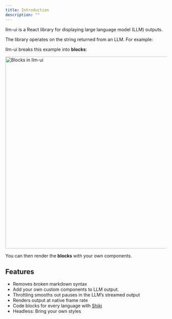 ```yaml
---
title: Introduction
description: ""
---
```



llm-ui is a React library for displaying large language model (LLM) outputs.

The library operates on the string returned from an LLM. For example:

<CodeBlock code={introExampleAllDisplay} lang="markdown" />

llm-ui breaks this example into **blocks**:

<Image width="600" src={blocks} alt="Blocks in llm-ui" />

You can then render the **blocks** with your own components.

## Features

- Removes broken markdown syntax
- Add your own custom components to LLM output.
- Throttling smooths out pauses in the LLM’s streamed output
- Renders output at native frame rate
- Code blocks for every language with [Shiki](https://shiki.style)
- Headless: Bring your own styles
